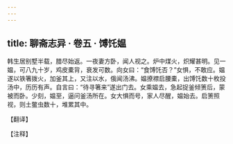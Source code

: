 ```yaml
---
---
---
```

title: 聊斋志异 · 卷五 · 馎饦媪
---

韩生居别墅半载，腊尽始返。一夜妻方卧，闻人视之。炉中煤火，炽耀甚明。见一媪，可八九十岁，鸡皮橐背，衰发可数。向女曰：“食馎饦否？”女惧，不敢应。媪遂以铁箸拨火，加釜其上，又注以水，俄闻汤沸。媪撩襟启腰橐，出馎饦数十枚投汤中，历历有声。自言曰：“待寻箸来”遂出门去。女乘媪去，急起捉釜倾箦后，蒙被而卧。少刻，媪至，逼问釜汤所在。女大惧而号，家人尽醒，媪始去。启箦照视，则土鳖虫数十，堆累其中。

【翻译】

【注释】

